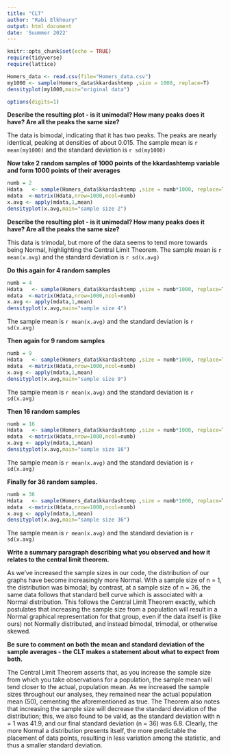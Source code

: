 ```yaml
---
title: "CLT"
author: "Rabi Elkhoury"
output: html_document
date: 'Suummer 2022'
---
```


```r
knitr::opts_chunk$set(echo = TRUE)
require(tidyverse)
require(lattice)
```

```r
Homers_data <- read.csv(file="Homers_data.csv")
my1000 <- sample(Homers_data$kkardashtemp ,size = 1000, replace=T)
densityplot(my1000,main="original data")

options(digits=1)
```



**Describe the resulting plot -  is it unimodal?  How many peaks does it have?  Are all the peaks the same size?**  

The data is bimodal, indicating that it has two peaks.  The peaks are nearly identical, peaking at densities of about 0.015.  The sample mean is `r mean(my1000)` and the standard deviation is `r sd(my1000)`



**Now take 2 random samples of 1000 points of the kkardashtemp variable and form 1000 points of their averages**  

```r
numb = 2
Hdata   <- sample(Homers_data$kkardashtemp ,size = numb*1000, replace=T)
mdata  <-matrix(Hdata,nrow=1000,ncol=numb)
x.avg <- apply(mdata,1,mean)
densityplot(x.avg,main="sample size 2")
```

**Describe the resulting plot -  is it unimodal?  How many peaks does it have?  Are all the peaks the same size?**  

This data is trimodal, but more of the data seems to tend more towards being Normal, highlighting the Central Limit Theorem.  The sample mean is `r mean(x.avg)` and the standard deviation is `r sd(x.avg)`




 

**Do this again for 4 random samples**

```r
numb = 4
Hdata   <- sample(Homers_data$kkardashtemp ,size = numb*1000, replace=T)
mdata  <-matrix(Hdata,nrow=1000,ncol=numb)
x.avg <- apply(mdata,1,mean)
densityplot(x.avg,main="sample size 4")
```


The sample mean is `r mean(x.avg)` and the standard deviation is `r sd(x.avg)`    

**Then again for 9 random samples**

```r
numb = 9
Hdata   <- sample(Homers_data$kkardashtemp ,size = numb*1000, replace=T)
mdata  <-matrix(Hdata,nrow=1000,ncol=numb)
x.avg <- apply(mdata,1,mean)
densityplot(x.avg,main="sample size 9")
```

The sample mean is `r mean(x.avg)` and the standard deviation is `r sd(x.avg)`  


**Then 16 random samples**  

```r
numb = 16
Hdata   <- sample(Homers_data$kkardashtemp ,size = numb*1000, replace=T)
mdata  <-matrix(Hdata,nrow=1000,ncol=numb)
x.avg <- apply(mdata,1,mean)
densityplot(x.avg,main="sample size 16")
```

The sample mean is `r mean(x.avg)` and the standard deviation is `r sd(x.avg)`


**Finally for 36 random samples.**  

```r
numb = 36
Hdata   <- sample(Homers_data$kkardashtemp ,size = numb*1000, replace=T)
mdata  <-matrix(Hdata,nrow=1000,ncol=numb)
x.avg <- apply(mdata,1,mean)
densityplot(x.avg,main="sample size 36")
```

The sample mean is `r mean(x.avg)` and the standard deviation is `r sd(x.avg)`




**Write a summary paragraph describing what you observed and how it relates to the central limit theorem.**  

As we've increased the sample sizes in our code, the distribution of our graphs have become increasingly more Normal.  With a sample size of n = 1, the distribution was bimodal; by contrast, at a sample size of n = 36, the same data follows that standard bell curve which is associated with a Normal distribution.  This follows the Central Limit Theorem exactly, which postulates that increasing the sample size from a population will result in a Normal graphical representation for that group, even if the data itself is (like ours) not Normally distributed, and instead bimodal, trimodal, or otherwise skewed.






**Be sure to comment on both the mean and standard deviation of the sample averages - the CLT makes a statement about what to expect from both.**  

The Central Limit Theorem asserts that, as you increase the sample size from which you take observations for a population, the sample mean will tend closer to the actual, population mean.  As we increased the sample sizes throughout our analyses, they remained near the actual population mean (50), cementing the aforementioned as true.  The Theorem also notes that increasing the sample size will decrease the standard deviation of the distribution; this, we also found to be valid, as the standard deviation with n = 1 was 41.9, and our final standard deviation (n = 36) was 6.8.  Clearly, the more Normal a distribution presents itself, the more predictable the placement of data points, resulting in less variation among the statistic, and thus a smaller standard deviation.







